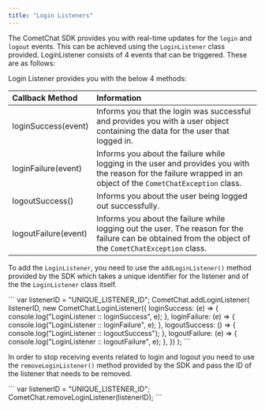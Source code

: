 ```yaml
---
title: "Login Listeners"
---
```




The CometChat SDK provides you with real-time updates for the `login` and `logout` events. This can be achieved using the `LoginListener` class provided. LoginListener consists of 4 events that can be triggered. These are as follows:

Login Listener provides you with the below 4 methods:

| Callback Method      | Information                                                                                                                                                      |
| :-------------------- | :---------------------------------------------------------------------------------------------------------------------------------------------------------------- |
| loginSuccess(event)  | Informs you that the login was successful and provides you with a user object containing the data for the user that logged in.                                   |
| loginFailure(event)  | Informs you about the failure while logging in the user and provides you with the reason for the failure wrapped in an object of the `CometChatException` class. |
| logoutSuccess()      | Informs you about the user being logged out successfully.                                                                                                        |
| logoutFailure(event) | Informs you about the failure while logging out the user. The reason for the failure can be obtained from the object of the `CometChatException` class.          |

To add the `LoginListener`, you need to use the `addLoginListener()` method provided by the SDK which takes a unique identifier for the listener and of the the `LoginListener` class itself.

<Tabs>
<Tab title="Add LoginListener">
```
var listenerID = "UNIQUE_LISTENER_ID";
CometChat.addLoginListener(
  listenerID,
  new CometChat.LoginListener({
    loginSuccess: (e) => {
      console.log("LoginListener :: loginSuccess", e);
    },
    loginFailure: (e) => {
      console.log("LoginListener :: loginFailure", e);
    },
    logoutSuccess: () => {
      console.log("LoginListener :: logoutSuccess");
    },
    logoutFailure: (e) => {
      console.log("LoginListener :: logoutFailure", e);
    },
  })
);
```

</Tab>

</Tabs>

In order to stop receiving events related to login and logout you need to use the `removeLoginListener()` method provided by the SDK and pass the ID of the listener that needs to be removed.

<Tabs>
<Tab title="Remove Login Listener">
```
var listenerID = "UNIQUE_LISTENER_ID";
CometChat.removeLoginListener(listenerID);
```

</Tab>

</Tabs>
